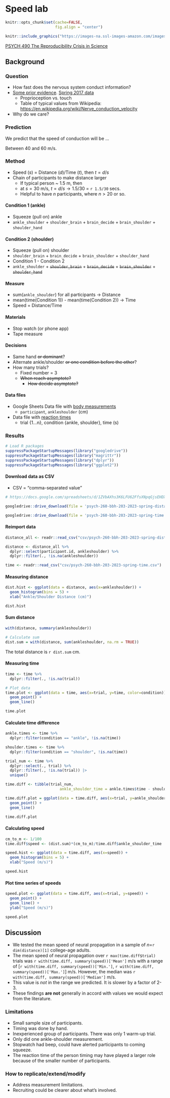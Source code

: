 # Speed lab

```r
knitr::opts_chunk$set(cache=FALSE, 
                      fig.align = "center")
```

```r
knitr::include_graphics("https://images-na.ssl-images-amazon.com/images/I/41tpdBq%2BPVL._SX327_BO1,204,203,200_.jpg")
```
<!-- Rigor Mortis -->

[PSYCH 490 The Reproducibility Crisis in Science](https://psu-psychology.github.io/psych-490-reproducibility-2023-spring/)

## Background {-}

### Question {-}

- How fast does the nervous system conduct information?
- [Some prior evidence](https://psu-psychology.github.io/psych-260-spring-2017/lecture-notes/260-2017-03-29-somatosensation.html#15). [Spring 2017 data](https://psu-psychology.github.io/psych-260-spring-2017/lecture-notes/260-2017-04-24-speed-lab.html#18)
    - Proprioception vs. touch
    - Table of typical values from Wikipedia: <https://en.wikipedia.org/wiki/Nerve_conduction_velocity>
- Why do we care?

### Prediction {-}

We predict that the speed of conduction will be ...

Between 40 and 60  m/s.
    
### Method {-}

- Speed ($s$) = Distance ($d$)/Time ($t$), then $t=d/s$
- Chain of participants to make distance larger
    + If typical person ~ 1.5 m, then 
    + at $s=30$ m/s, $t = d/s \rightarrow 1.5/30$ = `r 1.5/30` secs.
    - Helpful to have $n$ participants, where $n>20$ or so.

#### Condition 1 (ankle) {-}

- Squeeze (pull on) ankle
- `ankle_shoulder` + `shoulder_brain` + `brain_decide` + `brain_shoulder` + `shoulder_hand`

#### Condition 2 (shoulder) {-}

- Squeeze (pull on) shoulder
- `shoulder_brain` + `brain_decide` + `brain_shoulder` + `shoulder_hand`
- Condition 1 - Condition 2
- `ankle_shoulder` + ~~`shoulder_brain`~~ + ~~`brain_decide`~~ + ~~`brain_shoulder`~~ + ~~`shoulder_hand`~~

#### Measure {-}

- sum(`ankle_shoulder`) for all participants -> Distance
- mean(time(Condition 1)) - mean(time(Condition 2)) -> Time
- Speed = Distance/Time

#### Materials {-}

- Stop watch (or phone app)
- Tape measure

#### Decisions {-}

- Same hand ~~or dominant~~?
- Alternate ankle/shoulder ~~or one condition before the other~~?
- How many trials?
    + Fixed number = 3
    + ~~When reach asymptote?~~
        - ~~How decide asymptote?~~
    
#### Data files {-}

- Google Sheets Data file with [body measurements](https://docs.google.com/spreadsheets/d/1Kt9Fny1HKy35MUYje-8yeFahR3LiHVEdycGVqPvBhfI/edit?usp=sharing)
    + `participant`, `ankleshoulder` (cm)
- Data file with [reaction times](https://docs.google.com/spreadsheets/d/1ZVbAXhs3K6LFU62FfsXNpqGjsEHDXya6oRf12uhDkMU/edit?usp=sharing) 
    + trial {1...n}, condition {ankle, shoulder}, time (s)

### Results {-}

```r
# Load R packages
suppressPackageStartupMessages(library("googledrive"))
suppressPackageStartupMessages(library("magrittr"))
suppressPackageStartupMessages(library("dplyr"))
suppressPackageStartupMessages(library("ggplot2"))
```

#### Download data as CSV {-}

- CSV = "comma-separated value"

```r
# https://docs.google.com/spreadsheets/d/1ZVbAXhs3K6LFU62FfsXNpqGjsEHDXya6oRf12uhDkMU/edit?usp=sharing

googledrive::drive_download(file = 'psych-260-bbh-203-2023-spring-distance', path = 'csv/psych-260-bbh-203-2023-spring-distance', type = 'csv', overwrite = TRUE)

googledrive::drive_download(file = 'psych-260-bbh-203-2023-spring-time', path = 'csv/psych-260-bbh-203-2023-spring-time', type = 'csv', overwrite = TRUE)
```

#### Reimport data {-}

```r
distance_all <- readr::read_csv("csv/psych-260-bbh-203-2023-spring-distance.csv")

distance <- distance_all %>%
  dplyr::select(participant.id, ankleshoulder) %>%
  dplyr::filter(., !is.na(ankleshoulder))

time <- readr::read_csv("csv/psych-260-bbh-203-2023-spring-time.csv")
```

#### Measuring distance {-}

```r
dist.hist <- ggplot(data = distance, aes(x=ankleshoulder)) +
  geom_histogram(bins = 5) +
  xlab("Ankle/Shoulder Distance (cm)")
```

```r
dist.hist
```

#### Sum distance {-}

```r
with(distance, summary(ankleshoulder))

# Calculate sum
dist.sum = with(distance, sum(ankleshoulder, na.rm = TRUE))
```

The total distance is `r dist.sum` cm.

#### Measuring time {-}

```r
time <- time %>%
  dplyr::filter(., !is.na(trial))

# Plot data
time.plot <- ggplot(data = time, aes(x=trial, y=time, color=condition)) +
  geom_point() + 
  geom_line()
```

```r
time.plot
```

#### Calculate time difference {-}

```r
ankle.times <- time %>% 
  dplyr::filter(condition == "ankle", !is.na(time))

shoulder.times <- time %>% 
  dplyr::filter(condition == "shoulder", !is.na(time)) 

trial_num <- time %>%
  dplyr::select(., trial) %>%
  dplyr::filter(., !is.na(trial)) |>
  unique()

time.diff <- tibble(trial_num,
                        ankle_shoulder_time = ankle.times$time - shoulder.times$time)

time.diff.plot = ggplot(data = time.diff, aes(x=trial, y=ankle_shoulder_time)) +
  geom_point() + 
  geom_line()
```

```r
time.diff.plot
```

#### Calculating speed {-}

```r
cm_to_m <- 1/100
time.diff$speed <- (dist.sum)*(cm_to_m)/time.diff$ankle_shoulder_time

speed.hist <- ggplot(data = time.diff, aes(x=speed)) +
  geom_histogram(bins = 5) +
  xlab("Speed (m/s)")
```

```r
speed.hist
```

#### Plot time series of speeds {-}

```r
speed.plot <- ggplot(data = time.diff, aes(x=trial, y=speed)) +
  geom_point() +
  geom_line() +
  ylab("Speed (m/s)")
```

```r
speed.plot
```

## Discussion {-}

- We tested the mean speed of neural propagation in a sample of $n$=`r dim(distance)[1]` college-age adults.
- The mean speed of neural propagation over `r max(time.diff$trial)` trials was `r with(time.diff, summary(speed))['Mean']` m/s with a range of [`r with(time.diff, summary(speed))['Min.']`, `r with(time.diff, summary(speed))['Max.']`] m/s. However, the median was `r with(time.diff, summary(speed))['Median']` m/s.
- This value is *not* in the range we predicted. It is slower by a factor of 2-3.
- These findings **are not** generally in accord with values we would expect from the literature.

### Limitations {-}

- Small sample size of participants.
- Timing was done by hand.
- Inexperienced group of participants. There was only 1 warm-up trial.
- Only did one ankle-shoulder measurement.
- Stopwatch had beep, could have alerted participants to coming squeeze.
- The reaction time of the person timing may have played a larger role because of the smaller number of participants.

### How to replicate/extend/modify {-}

- Address measurement limitations.
- Recruiting could be clearer about what's involved.
